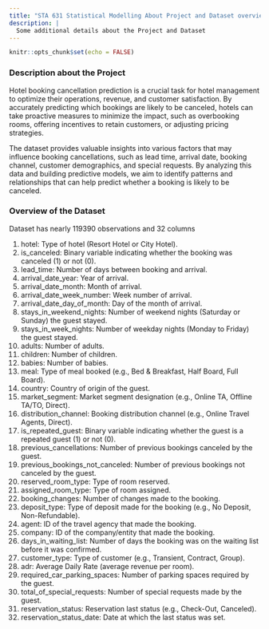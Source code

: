 ```yaml
---
title: "STA 631 Statistical Modelling About Project and Dataset overview"
description: |
  Some additional details about the Project and Dataset
---
```


```r
knitr::opts_chunk$set(echo = FALSE)
```

### Description about the Project

Hotel booking cancellation prediction is a crucial task for hotel management to optimize their operations, revenue, and customer satisfaction. By accurately predicting which bookings are likely to be canceled, hotels can take proactive measures to minimize the impact, such as overbooking rooms, offering incentives to retain customers, or adjusting pricing strategies.

The dataset provides valuable insights into various factors that may influence booking cancellations, such as lead time, arrival date, booking channel, customer demographics, and special requests. By analyzing this data and building predictive models, we aim to identify patterns and relationships that can help predict whether a booking is likely to be canceled.

### Overview of the Dataset

Dataset has nearly 119390 observations and 32 columns

1. hotel: Type of hotel (Resort Hotel or City Hotel).
2. is_canceled: Binary variable indicating whether the booking was canceled (1) or not (0).
3. lead_time: Number of days between booking and arrival.
4. arrival_date_year: Year of arrival.
5. arrival_date_month: Month of arrival.
6. arrival_date_week_number: Week number of arrival.
7. arrival_date_day_of_month: Day of the month of arrival.
8. stays_in_weekend_nights: Number of weekend nights (Saturday or Sunday) the guest stayed.
9. stays_in_week_nights: Number of weekday nights (Monday to Friday) the guest stayed.
10. adults: Number of adults.
11. children: Number of children.
12. babies: Number of babies.
13. meal: Type of meal booked (e.g., Bed & Breakfast, Half Board, Full Board).
14. country: Country of origin of the guest.
15. market_segment: Market segment designation (e.g., Online TA, Offline TA/TO, Direct).
16. distribution_channel: Booking distribution channel (e.g., Online Travel Agents, Direct).
17. is_repeated_guest: Binary variable indicating whether the guest is a repeated guest (1) or not (0).
18. previous_cancellations: Number of previous bookings canceled by the guest.
19. previous_bookings_not_canceled: Number of previous bookings not canceled by the guest.
20. reserved_room_type: Type of room reserved.
21. assigned_room_type: Type of room assigned.
22. booking_changes: Number of changes made to the booking.
23. deposit_type: Type of deposit made for the booking (e.g., No Deposit, Non-Refundable).
24. agent: ID of the travel agency that made the booking.
25. company: ID of the company/entity that made the booking.
26. days_in_waiting_list: Number of days the booking was on the waiting list before it was confirmed.
27. customer_type: Type of customer (e.g., Transient, Contract, Group).
28. adr: Average Daily Rate (average revenue per room).
29. required_car_parking_spaces: Number of parking spaces required by the guest.
30. total_of_special_requests: Number of special requests made by the guest.
31. reservation_status: Reservation last status (e.g., Check-Out, Canceled).
32. reservation_status_date: Date at which the last status was set.


